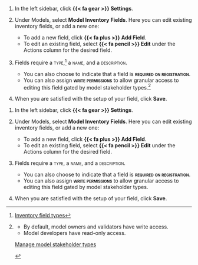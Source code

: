 :::: {.content-visible unless-format="revealjs"}
1. In the left sidebar, click **{{< fa gear >}} Settings**. 

1. Under Models, select **Model Inventory Fields**. Here you can edit existing inventory fields, or add a new one:

    - To add a new field, click **{{< fa plus >}} Add Field**. 
    - To edit an existing field, select **{{< fa pencil >}} Edit** under the Actions column for the desired field.

1. Fields require a [type]{.smallcaps},^[[Inventory field types](/guide/model-inventory/manage-model-inventory-fields.qmd#inventory-field-types)] a [name]{.smallcaps}, and a [description]{.smallcaps}.

    - You can also choose to indicate that a field is **[required on registration]{.smallcaps}**.
    - You can also assign **[write permissions]{.smallcaps}** to allow granular access to editing this field gated by model stakeholder types.[^edit-fields]

1. When you are satisfied with the setup of your field, click **Save**.


<!-- ADDITIONAL FOOTNOTES -->

[^edit-fields]:

    ::: {.callout title="Leave this field blank to leave permissions as default."}
    - By default, model owners and validators have write access. 
    - Model developers have read-only access. 

    ::: {.tc}
    [Manage model stakeholder types](/guide/configuration/manage-model-stakeholder-types.qmd)

    :::
    
    :::

::::

:::: {.content-hidden unless-format="revealjs"}
1. In the left sidebar, click **{{< fa gear >}} Settings**. 

1. Under Models, select **Model Inventory Fields**. Here you can edit existing inventory fields, or add a new one:

    - To add a new field, click **{{< fa plus >}} Add Field**. 
    - To edit an existing field, select **{{< fa pencil >}} Edit** under the Actions column for the desired field.

1. Fields require a [type]{.smallcaps}, a [name]{.smallcaps}, and a [description]{.smallcaps}.

    - You can also choose to indicate that a field is **[required on registration]{.smallcaps}**.
    - You can also assign **[write permissions]{.smallcaps}** to allow granular access to editing this field gated by model stakeholder types.

1. When you are satisfied with the setup of your field, click **Save**.

::::


